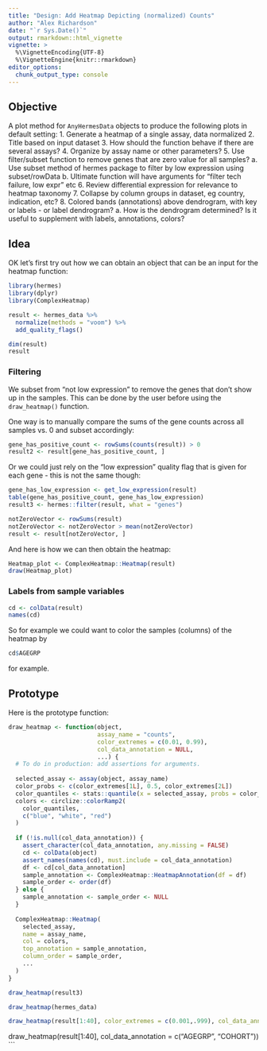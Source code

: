 ```yaml
---
title: "Design: Add Heatmap Depicting (normalized) Counts"
author: "Alex Richardson"
date: "`r Sys.Date()`"
output: rmarkdown::html_vignette
vignette: >
  %\VignetteEncoding{UTF-8}
  %\VignetteEngine{knitr::rmarkdown}
editor_options: 
  chunk_output_type: console
---
```


## Objective

A plot method for `AnyHermesData` objects to produce the following plots in default setting: 
1. Generate a heatmap of a single assay, data normalized
2. Title based on input dataset
3. How should the function behave if there are several assays?
4. Organize by assay name or other parameters?
5. Use filter/subset function to remove genes that are zero value for all samples? 
  a. Use subset method of hermes package to filter by low expression using subset/rowData
  b. Ultimate function will have arguments for "filter tech failure, low expr" etc
6. Review differential expression for relevance to heatmap taxonomy
7. Collapse by column groups in dataset, eg country, indication, etc?
8. Colored bands (annotations) above dendrogram, with key or labels - or label dendrogram?
  a. How is the dendrogram determined? Is it useful to supplement with labels, annotations, colors?

## Idea

OK let's first try out how we can obtain an object that can be an input
for the heatmap function:

```r
library(hermes)
library(dplyr)
library(ComplexHeatmap)

result <- hermes_data %>%
  normalize(methods = "voom") %>%
  add_quality_flags()

dim(result)
result
```

### Filtering

We subset from "not low expression" to remove the genes that don't show up in the samples. This can be done by the user before using the `draw_heatmap()` function.

One way is to manually compare the sums of the gene counts across all samples
vs. 0 and subset accordingly:

```r
gene_has_positive_count <- rowSums(counts(result)) > 0
result2 <- result[gene_has_positive_count, ]
```

Or we could just rely on the "low expression" quality flag that is given
for each gene - this is not the same though:

```r
gene_has_low_expression <- get_low_expression(result)
table(gene_has_positive_count, gene_has_low_expression)
result3 <- hermes::filter(result, what = "genes")

notZeroVector <- rowSums(result)
notZeroVector <- notZeroVector > mean(notZeroVector)
result <- result[notZeroVector, ]


```


And here is how we can then obtain the heatmap:

```r
Heatmap_plot <- ComplexHeatmap::Heatmap(result)
draw(Heatmap_plot)
```

### Labels from sample variables

```r
cd <- colData(result)
names(cd)
```

So for example we could want to color the samples (columns) of the heatmap
by 

```r
cd$AGEGRP
```

for example.


## Prototype

Here is the prototype function:

```r
draw_heatmap <- function(object,
                         assay_name = "counts",
                         color_extremes = c(0.01, 0.99),
                         col_data_annotation = NULL,
                         ...) {
  # To do in production: add assertions for arguments.
  
  selected_assay <- assay(object, assay_name)
  color_probs <- c(color_extremes[1L], 0.5, color_extremes[2L])
  color_quantiles <- stats::quantile(x = selected_assay, probs = color_probs)
  colors <- circlize::colorRamp2(
    color_quantiles,
    c("blue", "white", "red")
  )
  
  if (!is.null(col_data_annotation)) {
    assert_character(col_data_annotation, any.missing = FALSE)
    cd <- colData(object)
    assert_names(names(cd), must.include = col_data_annotation)
    df <- cd[col_data_annotation]
    sample_annotation <- ComplexHeatmap::HeatmapAnnotation(df = df)
    sample_order <- order(df)
  } else {
    sample_annotation <- sample_order <- NULL
  }
  
  ComplexHeatmap::Heatmap(
    selected_assay, 
    name = assay_name,
    col = colors,
    top_annotation = sample_annotation,
    column_order = sample_order,
    ...
  )
}

draw_heatmap(result3)

draw_heatmap(hermes_data)

draw_heatmap(result[1:40], color_extremes = c(0.001,.999), col_data_annotation = c("AGEGRP"))

```

draw_heatmap(result[1:40], col_data_annotation = c("AGEGRP", "COHORT"))
```
